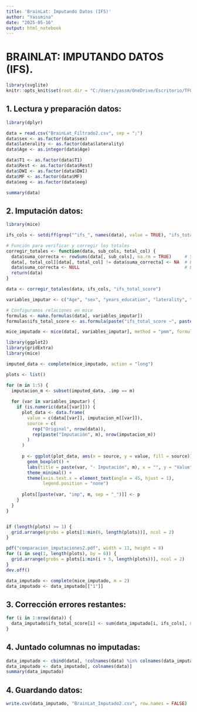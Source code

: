 ---
title: 'BrainLat: Imputando Datos (IFS)'
author: "Yassmina"
date: "2025-05-16"
output: html_notebook
---

# BRAINLAT: IMPUTANDO DATOS (IFS).

```{r setup, include=FALSE}
library(svglite)
knitr::opts_knit$set(root.dir = "C:/Users/yassm/OneDrive/Escritorio/TFG/DATOS/MRI data")
```

## 1. Lectura y preparación datos:
```{r}
library(dplyr)

data = read.csv("BrainLat_Filtrado2.csv", sep = ";")
data$sex <- as.factor(data$sex)
data$laterality <- as.factor(data$laterality)
data$Age <- as.integer(data$Age)

data$T1 <- as.factor(data$T1)
data$Rest <- as.factor(data$Rest)
data$DWI <- as.factor(data$DWI)
data$MF <- as.factor(data$MF)
data$eeg <- as.factor(data$eeg)

summary(data)
```

## 2. Imputación datos:
```{r}
library(mice)

ifs_cols <- setdiff(grep("^ifs_", names(data), value = TRUE), "ifs_total_score")

# Función para verificar y corregir los totales
corregir_totales <- function(data, sub_cols, total_col) {
  data$suma_correcta <- rowSums(data[, sub_cols], na.rm = TRUE)     # Sumar valores presentes
  data[, total_col][data[, total_col] != data$suma_correcta] <- NA  # Borrar total incorrecto
  data$suma_correcta <- NULL                                        # Eliminar columna auxiliar
  return(data)
}

data <- corregir_totales(data, ifs_cols, "ifs_total_score")

variables_imputar <- c("Age", "sex", "years_education", "laterality", "country", ifs_cols, "ifs_total_score", "mini_sea_fer", "mini_sea_tom", "MF")

# Configuramos relaciones en mice
formulas <- make.formulas(data[, variables_imputar])
formulas$ifs_total_score <- as.formula(paste("ifs_total_score ~", paste(ifs_cols, collapse = " + ")))

mice_imputado <- mice(data[, variables_imputar], method = "pmm", formulas = formulas, m = 5, maxit = 10, seed = 123)
```
```{r}
library(ggplot2)
library(gridExtra)
library(mice)

imputed_data <- complete(mice_imputado, action = "long")

plots <- list()

for (m in 1:5) {
  imputacion_m <- subset(imputed_data, .imp == m)
  
  for (var in variables_imputar) {
    if (is.numeric(data[[var]])) {
      plot_data <- data.frame(
        value = c(data[[var]], imputacion_m[[var]]),
        source = c(
          rep("Original", nrow(data)),
          rep(paste("Imputación", m), nrow(imputacion_m))
        )
      )
      
      p <- ggplot(plot_data, aes(x = source, y = value, fill = source)) +
        geom_boxplot() +
        labs(title = paste(var, "- Imputación", m), x = "", y = "Value") +
        theme_minimal() +
        theme(axis.text.x = element_text(angle = 45, hjust = 1),
              legend.position = "none")
      
      plots[[paste(var, "imp", m, sep = "_")]] <- p
    }
  }
}


if (length(plots) >= 1) {
  grid.arrange(grobs = plots[1:min(6, length(plots))], ncol = 2)
}

pdf("comparacion_imputaciones2.pdf", width = 11, height = 8)
for (i in seq(1, length(plots), by = 6)) {
  grid.arrange(grobs = plots[i:min(i + 5, length(plots))], ncol = 2)
}
dev.off()
```

```{r}
data_imputado <- complete(mice_imputado, m = 2)
data_imputado <- data_imputado[["1"]]
```


## 3. Corrección errores restantes:
```{r}
for (i in 1:nrow(data)) {
  data_imputado$ifs_total_score[i] <- sum(data_imputado[i, ifs_cols], na.rm = TRUE)
}
```

## 4. Juntado columnas no imputadas:
```{r}
data_imputado <- cbind(data[, !colnames(data) %in% colnames(data_imputado)], data_imputado)
data_imputado <- data_imputado[, colnames(data)]
summary(data_imputado)
```

## 4. Guardando datos:
```{r}
write.csv(data_imputado, "BrainLat_Imputado2.csv", row.names = FALSE)
```

